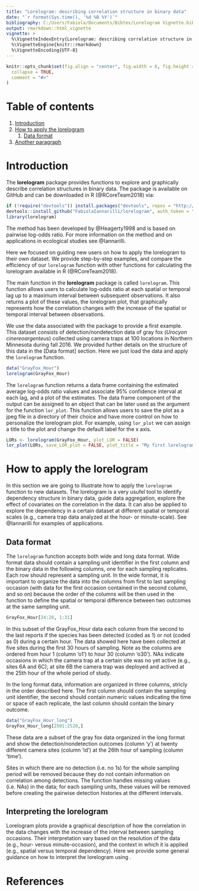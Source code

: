 ```yaml
---
title: "Lorelogram: describing correlation structure in binary data"
date: "`r format(Sys.time(), '%d %B %Y')`"
bibliography: C:/Users/Fabiola/Documents/Bibtex/Lorelogram Vignette.bib
output: rmarkdown::html_vignette
vignette: >
  %\VignetteIndexEntry{Lorelogram: describing correlation structure in binary data}
  %\VignetteEngine{knitr::rmarkdown}
  %\VignetteEncoding{UTF-8}
---
```

```r
knitr::opts_chunk$set(fig.align = "center", fig.width = 6, fig.height = 4, 
  collapse = TRUE,
  comment = "#>"
)
```



# Table of contents
1. [Introduction](#introduction)
2. [How to apply the lorelogram](#paragraph1)
    1. [Data format](#subparagraph1)
3. [Another paragraph](#paragraph2)




# Introduction <a name="introduction"></a>

The __lorelogram__ package provides functions to explore and graphically describe correlation structures in binary data. The package is available on GitHub and can be downloaded in R (@RCoreTeam2018) via:

```r
if (!require("devtools")) install.packages("devtools", repos = "http://cran.us.r-project.org", dependencies = "Imports")
devtools::install_github("FabiolaIannarilli/lorelogram", auth_token = "69451dbc8b643e18d5e25b488e0a485b59a93512") 
library(lorelogram)
```


The method has been developed by @Heagerty1998 and is based on pairwise log-odds ratio. For more information on the method and on applications in ecological studies see @Iannarilli.

Here we focused on guiding new users on how to apply the lorelogram to their own dataset. We provide step-by-step examples, and compare the efficiency of our `lorelogram` function with other functions for calculating the lorelogram available in R (@RCoreTeam2018). 

The main function in the __lorelogram__ package is called `lorelogram`. This function allows users to calculate log-odds ratio at each spatial or temporal lag up to a maximum interval between subsequent observations. It also returns a plot of these values, the lorelogram plot, that graphically represents how the correlation changes with the increase of the spatial or temporal interval between observations. 

We use the data associated with the package to provide a first example. This dataset consists of detection/nondetection data of gray fox (_Urocyon cinereoargenteus_) collected using camera traps at 100 locations in Northern Minnesota during fall 2016. We provided further details on the structure of this data in the [Data format] section. Here we just load the data and apply the `lorelogram` function. 

```r
data("GrayFox_Hour")
lorelogram(GrayFox_Hour)
```

The `lorelogram` function returns a data frame containing the estimated average log-odds ratio values and associate 95% confidence interval at each lag, and a plot of the estimates. The data frame component of the output can be assigned to an object that can be later used as the argument for the function `lor_plot`. This function allows users to save the plot as a jpeg file in a directory of their choice and have more control on how to personalize the lorelogram plot. For example, using `lor_plot` we can assign a title to the plot and change the default label for the x axis.

```r
LORs <- lorelogram(GrayFox_Hour, plot_LOR = FALSE)
lor_plot(LORs, save_LOR_plot = FALSE, plot_title = "My first lorelogram", plot_x_title = "Lag (Hour)", colour="red")
```

# How to apply the lorelogram

In this section we are going to illustrate how to apply the `lorelogram` function to new datasets. The lorelogram is a very usufel tool to identify dependency structure in binary data, guide data aggregation, explore the effect of covariates on the correlation in the data. It can also be applied to explore the dependency in a certain dataset at different spatial or temporal scales (e.g., camera trap data analyzed at the hour- or minute-scale). See @Iannarilli for examples of applications.   

## Data format <a name="data format"></a>

The `lorelogram` function accepts both wide and long data format. Wide format data should contain a sampling unit identifier in the first column and the binary data in the following columns, one for each sampling replicates. Each row should represent a sampling unit. In the wide format, it is important to organize the data into the columns from first to last sampling occasion (with data for the first occasion contained in the second column, and so on) because the order of the columns will be then used in the function to define the spatial or temporal difference between two outcomes at the same sampling unit.
```r
GrayFox_Hour[24:28, 1:31]
```
In this subset of the GrayFox_Hour data each column from the second to the last reports if the species has been detected (coded as 1) or not (coded as 0) during a certain hour. The data showed here have been collected at five sites during the first 30 hours of sampling. Note as the columns are ordered from hour 1 (column 'o1') to hour 30 (column 'o30'). NAs indicate occasions in which the camera trap at a certain site was no yet active (e.g., sites 6A and 6C); at site 6B the camera trap was deployed and actived at the 25th hour of the whole period of study. 

In the long format data, information are organized in three columns, stricly in the order described here. The first column should contain the sampling unit identifier, the second should contain numeric values indicating the time or space of each replicate, the last column should contain the binary outcome.  
```r
data("GrayFox_Hour_long")
GrayFox_Hour_long[2501:2520,]
```
These data are a subset of the gray fox data organized in the long format and show the detection/nondetection outcomes (column 'y') at twenty different camera sites (column 'id') at the 26th hour of sampling (column 'time'). 

Sites in which there are no detection (i.e. no 1s) for the whole sampling period will be removed because they do not contain information on correlation among detections. The function handles missing values (i.e. NAs) in the data; for each sampling units, these values will be removed before creating the pairwise detection histories at the different intervals.

## Interpreting the lorelogram

Lorelogram plots provide a graphical description of how the correlation in the data changes with the increase of the interval between sampling occasions. Their interpretation vary based on the resolution of the data (e.g., hour- versus minute-occasion), and the context in which it is applied (e.g., spatial versus temporal dependency). Here we provide some general guidance on how to interpret the lorelogram using .   




# References
